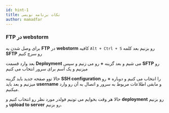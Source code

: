 ```yaml
---
id: hint-1
title: نکات برنامه نویسی
author: mamadfar
---
```


### FTP در webstorm

برای وصل شدن به **FTP** در **webstorm** کافیه `Alt + Ctrl + S` رو بزنیم بعد کلمه **SFTP** رو سرچ کنیم

بعد وارد قسمت **Deployment** می شیم و بعد گزینه **+** رو می زنیم و سپس **SFTP** رو میزنیم و یک اسم برای سرور انتخاب می کنیم

حالا توو صفحه جدید باید گزینه **SSH configuration** را انتخاب می کنیم و دوباره **+** رو میزنیم و بعد باید **username** و مابقی اطلاعات مربوط به سرور و اتصال به آن رو وارد میکنیم.

حالا هر وقت بخوایم می تونیم فولدر مورد نظر رو انتخاب کنیم و **deployment** رو بزنیم و **upload to server** رو بزنیم.